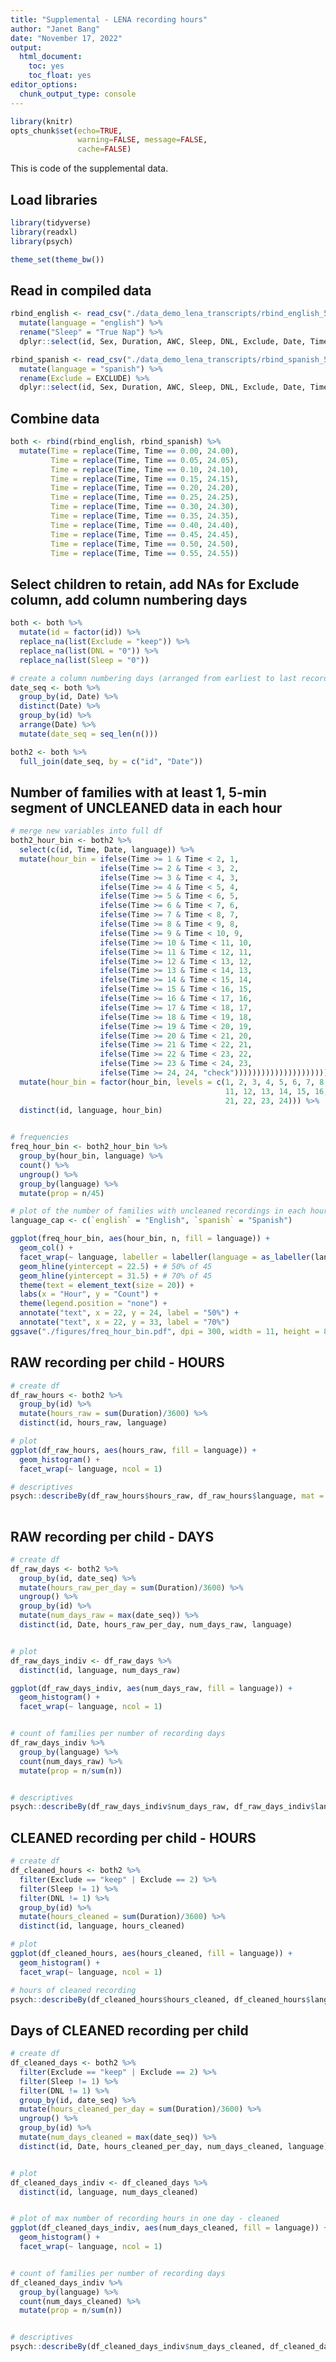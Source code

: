 ```yaml
---
title: "Supplemental - LENA recording hours"
author: "Janet Bang"
date: "November 17, 2022"
output:
  html_document: 
    toc: yes
    toc_float: yes
editor_options: 
  chunk_output_type: console
---
```


```r
library(knitr)
opts_chunk$set(echo=TRUE, 
               warning=FALSE, message=FALSE, 
               cache=FALSE)
```


This is code of the supplemental data.


## Load libraries
```r
library(tidyverse)
library(readxl)
library(psych)

theme_set(theme_bw())
```


## Read in compiled data
```r
rbind_english <- read_csv("./data_demo_lena_transcripts/rbind_english_5min_share.csv") %>% 
  mutate(language = "english") %>% 
  rename("Sleep" = "True Nap") %>% 
  dplyr::select(id, Sex, Duration, AWC, Sleep, DNL, Exclude, Date, Time, language)

rbind_spanish <- read_csv("./data_demo_lena_transcripts/rbind_spanish_5min_share.csv") %>% 
  mutate(language = "spanish") %>% 
  rename(Exclude = EXCLUDE) %>% 
  dplyr::select(id, Sex, Duration, AWC, Sleep, DNL, Exclude, Date, Time, language)
```


## Combine data
```r
both <- rbind(rbind_english, rbind_spanish) %>% 
  mutate(Time = replace(Time, Time == 0.00, 24.00), 
         Time = replace(Time, Time == 0.05, 24.05),
         Time = replace(Time, Time == 0.10, 24.10),
         Time = replace(Time, Time == 0.15, 24.15),
         Time = replace(Time, Time == 0.20, 24.20),
         Time = replace(Time, Time == 0.25, 24.25),
         Time = replace(Time, Time == 0.30, 24.30),
         Time = replace(Time, Time == 0.35, 24.35),
         Time = replace(Time, Time == 0.40, 24.40),
         Time = replace(Time, Time == 0.45, 24.45),
         Time = replace(Time, Time == 0.50, 24.50),
         Time = replace(Time, Time == 0.55, 24.55))
```


## Select children to retain, add NAs for Exclude column, add column numbering days
```r
both <- both %>% 
  mutate(id = factor(id)) %>% 
  replace_na(list(Exclude = "keep")) %>% 
  replace_na(list(DNL = "0")) %>% 
  replace_na(list(Sleep = "0"))

# create a column numbering days (arranged from earliest to last recording)
date_seq <- both %>% 
  group_by(id, Date) %>% 
  distinct(Date) %>% 
  group_by(id) %>% 
  arrange(Date) %>% 
  mutate(date_seq = seq_len(n()))

both2 <- both %>% 
  full_join(date_seq, by = c("id", "Date"))
```



## Number of families with at least 1, 5-min segment of UNCLEANED data in each hour
```r
# merge new variables into full df
both2_hour_bin <- both2 %>% 
  select(c(id, Time, Date, language)) %>% 
  mutate(hour_bin = ifelse(Time >= 1 & Time < 2, 1, 
                    ifelse(Time >= 2 & Time < 3, 2, 
                    ifelse(Time >= 3 & Time < 4, 3, 
                    ifelse(Time >= 4 & Time < 5, 4, 
                    ifelse(Time >= 5 & Time < 6, 5,        
                    ifelse(Time >= 6 & Time < 7, 6,  
                    ifelse(Time >= 7 & Time < 8, 7,      
                    ifelse(Time >= 8 & Time < 9, 8, 
                    ifelse(Time >= 9 & Time < 10, 9, 
                    ifelse(Time >= 10 & Time < 11, 10,        
                    ifelse(Time >= 11 & Time < 12, 11, 
                    ifelse(Time >= 12 & Time < 13, 12, 
                    ifelse(Time >= 13 & Time < 14, 13, 
                    ifelse(Time >= 14 & Time < 15, 14, 
                    ifelse(Time >= 15 & Time < 16, 15, 
                    ifelse(Time >= 16 & Time < 17, 16, 
                    ifelse(Time >= 17 & Time < 18, 17, 
                    ifelse(Time >= 18 & Time < 19, 18, 
                    ifelse(Time >= 19 & Time < 20, 19, 
                    ifelse(Time >= 20 & Time < 21, 20, 
                    ifelse(Time >= 21 & Time < 22, 21, 
                    ifelse(Time >= 22 & Time < 23, 22, 
                    ifelse(Time >= 23 & Time < 24, 23, 
                    ifelse(Time >= 24, 24, "check"))))))))))))))))))))))))) %>% 
  mutate(hour_bin = factor(hour_bin, levels = c(1, 2, 3, 4, 5, 6, 7, 8, 9, 10, 
                                                11, 12, 13, 14, 15, 16, 17, 18, 19, 20, 
                                                21, 22, 23, 24))) %>% 
  distinct(id, language, hour_bin)
  

# frequencies
freq_hour_bin <- both2_hour_bin %>% 
  group_by(hour_bin, language) %>% 
  count() %>% 
  ungroup() %>% 
  group_by(language) %>% 
  mutate(prop = n/45)

# plot of the number of families with uncleaned recordings in each hour bin
language_cap <- c(`english` = "English", `spanish` = "Spanish")

ggplot(freq_hour_bin, aes(hour_bin, n, fill = language)) + 
  geom_col() + 
  facet_wrap(~ language, labeller = labeller(language = as_labeller(language_cap)), ncol = 1) + 
  geom_hline(yintercept = 22.5) + # 50% of 45
  geom_hline(yintercept = 31.5) + # 70% of 45
  theme(text = element_text(size = 20)) + 
  labs(x = "Hour", y = "Count") + 
  theme(legend.position = "none") + 
  annotate("text", x = 22, y = 24, label = "50%") + 
  annotate("text", x = 22, y = 33, label = "70%")
ggsave("./figures/freq_hour_bin.pdf", dpi = 300, width = 11, height = 8, units = "in")

```


## RAW recording per child - HOURS
```r
# create df
df_raw_hours <- both2 %>% 
  group_by(id) %>% 
  mutate(hours_raw = sum(Duration)/3600) %>% 
  distinct(id, hours_raw, language)

# plot
ggplot(df_raw_hours, aes(hours_raw, fill = language)) + 
  geom_histogram() + 
  facet_wrap(~ language, ncol = 1)

# descriptives
psych::describeBy(df_raw_hours$hours_raw, df_raw_hours$language, mat = T, fast = T)
  
```


## RAW recording per child - DAYS
```r
# create df
df_raw_days <- both2 %>% 
  group_by(id, date_seq) %>% 
  mutate(hours_raw_per_day = sum(Duration)/3600) %>% 
  ungroup() %>% 
  group_by(id) %>% 
  mutate(num_days_raw = max(date_seq)) %>% 
  distinct(id, Date, hours_raw_per_day, num_days_raw, language)


# plot
df_raw_days_indiv <- df_raw_days %>% 
  distinct(id, language, num_days_raw)

ggplot(df_raw_days_indiv, aes(num_days_raw, fill = language)) + 
  geom_histogram() + 
  facet_wrap(~ language, ncol = 1)


# count of families per number of recording days
df_raw_days_indiv %>% 
  group_by(language) %>% 
  count(num_days_raw) %>% 
  mutate(prop = n/sum(n))


# descriptives
psych::describeBy(df_raw_days_indiv$num_days_raw, df_raw_days_indiv$language, mat = T, fast = T)

```



## CLEANED recording per child - HOURS
```r
# create df
df_cleaned_hours <- both2 %>% 
  filter(Exclude == "keep" | Exclude == 2) %>% 
  filter(Sleep != 1) %>% 
  filter(DNL != 1) %>% 
  group_by(id) %>% 
  mutate(hours_cleaned = sum(Duration)/3600) %>% 
  distinct(id, language, hours_cleaned)

# plot
ggplot(df_cleaned_hours, aes(hours_cleaned, fill = language)) + 
  geom_histogram() + 
  facet_wrap(~ language, ncol = 1)

# hours of cleaned recording
psych::describeBy(df_cleaned_hours$hours_cleaned, df_cleaned_hours$language, mat = T, fast = T)

```



## Days of CLEANED recording per child
```r
# create df
df_cleaned_days <- both2 %>% 
  filter(Exclude == "keep" | Exclude == 2) %>% 
  filter(Sleep != 1) %>% 
  filter(DNL != 1) %>% 
  group_by(id, date_seq) %>% 
  mutate(hours_cleaned_per_day = sum(Duration)/3600) %>% 
  ungroup() %>% 
  group_by(id) %>% 
  mutate(num_days_cleaned = max(date_seq)) %>% 
  distinct(id, Date, hours_cleaned_per_day, num_days_cleaned, language)


# plot
df_cleaned_days_indiv <- df_cleaned_days %>% 
  distinct(id, language, num_days_cleaned)


# plot of max number of recording hours in one day - cleaned
ggplot(df_cleaned_days_indiv, aes(num_days_cleaned, fill = language)) + 
  geom_histogram() + 
  facet_wrap(~ language, ncol = 1)


# count of families per number of recording days
df_cleaned_days_indiv %>% 
  group_by(language) %>% 
  count(num_days_cleaned) %>% 
  mutate(prop = n/sum(n))


# descriptives
psych::describeBy(df_cleaned_days_indiv$num_days_cleaned, df_cleaned_days_indiv$language, mat = T, fast = T)
```

